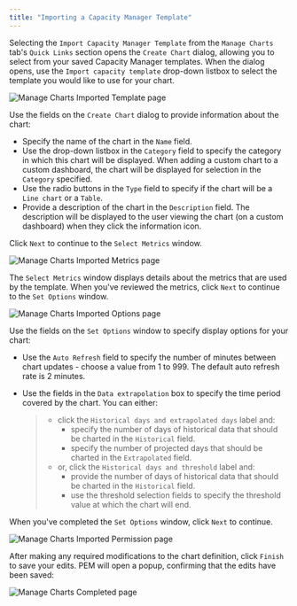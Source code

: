 ```yaml
---
title: "Importing a Capacity Manager Template"
---
```


<div id="pem_manage_charts_template" class="registered_link"></div>

Selecting the `Import Capacity Manager Template` from the `Manage Charts` tab's `Quick Links` section opens the `Create Chart` dialog, allowing you to select from your saved Capacity Manager templates. When the dialog opens, use the `Import capacity template` drop-down listbox to select the template you would like to use for your chart.

![Manage Charts Imported Template page](../../images/pem_manage_charts_imported_template.png)

Use the fields on the `Create Chart` dialog to provide information about the chart:

-   Specify the name of the chart in the `Name` field.
-   Use the drop-down listbox in the `Category` field to specify the category in which this chart will be displayed. When adding a custom chart to a custom dashboard, the chart will be displayed for selection in the `Category` specified.
-   Use the radio buttons in the `Type` field to specify if the chart will be a `Line chart` or a `Table`.
-   Provide a description of the chart in the `Description` field. The description will be displayed to the user viewing the chart (on a custom dashboard) when they click the information icon.

Click `Next` to continue to the `Select Metrics` window.

![Manage Charts Imported Metrics page](../../images/pem_manage_charts_imported_metrics.png)

The `Select Metrics` window displays details about the metrics that are used by the template. When you've reviewed the metrics, click `Next` to continue to the `Set Options` window.

![Manage Charts Imported Options page](../../images/pem_manage_charts_imported_options.png)

Use the fields on the `Set Options` window to specify display options for your chart:

-   Use the `Auto Refresh` field to specify the number of minutes between chart updates - choose a value from 1 to 999. The default auto refresh rate is 2 minutes.

-   Use the fields in the `Data extrapolation` box to specify the time period covered by the chart. You can either:

    > -   click the `Historical days and extrapolated days` label and:
    >     -   specify the number of days of historical data that should be charted in the `Historical` field.
    >     -   specify the number of projected days that should be charted in the `Extrapolated` field.
    > -   or, click the `Historical days and threshold` label and:
    >     -   provide the number of days of historical data that should be charted in the `Historical` field.
    >     -   use the threshold selection fields to specify the threshold value at which the chart will end.

When you've completed the `Set Options` window, click `Next` to continue.

![Manage Charts Imported Permission page](../../images/pem_manage_charts_imported_permissions.png)

After making any required modifications to the chart definition, click `Finish` to save your edits. PEM will open a popup, confirming that the edits have been saved:

![Manage Charts Completed page](../../images/pem_manage_import_charts_completed.png)
